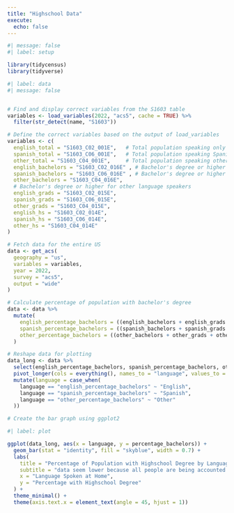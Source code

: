 ```yaml
---
title: "Highschool Data"
execute: 
  echo: false
---
```


```r
#| message: false
#| label: setup

library(tidycensus)
library(tidyverse)
```


```r
#| label: data
#| message: false


# Find and display correct variables from the S1603 table
variables <- load_variables(2022, "acs5", cache = TRUE) %>%
  filter(str_detect(name, "S1603"))

# Define the correct variables based on the output of load_variables
variables <- c(
  english_total = "S1603_C02_001E",   # Total population speaking only English
  spanish_total = "S1603_C06_001E",   # Total population speaking Spanish
  other_total = "S1603_C04_001E",     # Total population speaking other languages
  english_bachelors = "S1603_C02_016E" , # Bachelor's degree or higher for English speakers
  spanish_bachelors = "S1603_C06_016E" , # Bachelor's degree or higher for Spanish speakers
  other_bachelors = "S1603_C04_016E", 
  # Bachelor's degree or higher for other language speakers
  english_grads = "S1603_C02_015E",
  spanish_grads = "S1603_C06_015E",
  other_grads = "S1603_C04_015E",
  english_hs = "S1603_C02_014E",
  spanish_hs = "S1603_C06_014E",
  other_hs = "S1603_C04_014E"
)

# Fetch data for the entire US
data <- get_acs(
  geography = "us",
  variables = variables,
  year = 2022,
  survey = "acs5",
  output = "wide"
)

# Calculate percentage of population with bachelor's degree
data <- data %>%
  mutate(
    english_percentage_bachelors = ((english_bachelors + english_grads + english_hs) / english_total) * 100,
    spanish_percentage_bachelors = ((spanish_bachelors + spanish_grads + spanish_hs) / spanish_total) * 100,
    other_percentage_bachelors = ((other_bachelors + other_grads + other_hs) / other_total) * 100
  )

# Reshape data for plotting
data_long <- data %>%
  select(english_percentage_bachelors, spanish_percentage_bachelors, other_percentage_bachelors) %>%
  pivot_longer(cols = everything(), names_to = "language", values_to = "percentage_bachelors") %>%
  mutate(language = case_when(
    language == "english_percentage_bachelors" ~ "English",
    language == "spanish_percentage_bachelors" ~ "Spanish",
    language == "other_percentage_bachelors" ~ "Other"
  ))

# Create the bar graph using ggplot2

```

```r
#| label: plot

ggplot(data_long, aes(x = language, y = percentage_bachelors)) +
  geom_bar(stat = "identity", fill = "skyblue", width = 0.7) +
  labs(
    title = "Percentage of Population with Highschool Degree by Language Spoken at Home",
    subtitle = "data seem lower because all people are being accounted for, even those too young to graduate\nhighschool",
    x = "Language Spoken at Home",
    y = "Percentage with Highschool Degree"
  ) +
  theme_minimal() +
  theme(axis.text.x = element_text(angle = 45, hjust = 1))
```
